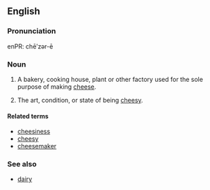 ==English==

===Pronunciation===
enPR: chēʹzər-ē

===Noun===
{{en-noun}}

#{{US}} A bakery, cooking house, plant or other factory used for the sole purpose of making [[cheese]].
#{{US}} The art, condition, or state of being [[cheesy]].

====Related terms====
*[[cheesiness]]
*[[cheesy]]
*[[cheesemaker]]

===See also===
*[[dairy]]